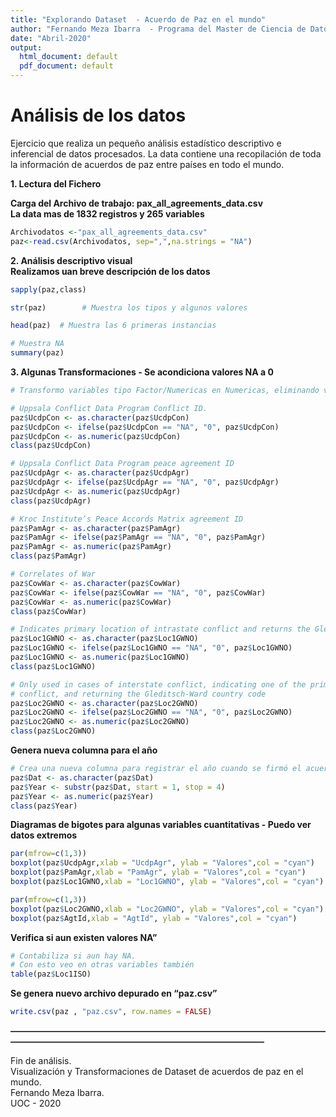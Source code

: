---
title: "Explorando Dataset  - Acuerdo de Paz en el mundo"
author: "Fernando Meza Ibarra  - Programa del Master de Ciencia de Datos - UOC"
date: "Abril-2020"
output:
  html_document: default
  pdf_document: default
---

# Análisis de los datos #

Ejercicio que realiza un pequeño análisis estadístico descriptivo e inferencial de  datos procesados.
La data contiene una recopilación de toda la información de acuerdos de paz entre países en todo el mundo.


**1. Lectura del Fichero **

**Carga del Archivo de trabajo: pax_all_agreements_data.csv **   
**La data mas de 1832 registros y 265 variables**

```{r}
Archivodatos <-"pax_all_agreements_data.csv"
paz<-read.csv(Archivodatos, sep=",",na.strings = "NA")

```

**2. Análisis descriptivo visual **  
**Realizamos uan breve descripción de los datos**   
```{r}
sapply(paz,class)

```

```{r}
str(paz)        # Muestra los tipos y algunos valores

head(paz)  # Muestra las 6 primeras instancias
```

```{r}
# Muestra NA
summary(paz)
```
**3. Algunas Transformaciones - Se acondiciona valores NA a 0** 

```{r}
# Transformo variables tipo Factor/Numericas en Numericas, eliminando valores NA

# Uppsala Conflict Data Program Conflict ID.
paz$UcdpCon <- as.character(paz$UcdpCon)
paz$UcdpCon <- ifelse(paz$UcdpCon == "NA", "0", paz$UcdpCon)
paz$UcdpCon <- as.numeric(paz$UcdpCon)
class(paz$UcdpCon)

# Uppsala Conflict Data Program peace agreement ID
paz$UcdpAgr <- as.character(paz$UcdpAgr)
paz$UcdpAgr <- ifelse(paz$UcdpAgr == "NA", "0", paz$UcdpAgr)
paz$UcdpAgr <- as.numeric(paz$UcdpAgr)
class(paz$UcdpAgr)

# Kroc Institute’s Peace Accords Matrix agreement ID
paz$PamAgr <- as.character(paz$PamAgr)
paz$PamAgr <- ifelse(paz$PamAgr == "NA", "0", paz$PamAgr)
paz$PamAgr <- as.numeric(paz$PamAgr)
class(paz$PamAgr)

# Correlates of War
paz$CowWar <- as.character(paz$CowWar)
paz$CowWar <- ifelse(paz$CowWar == "NA", "0", paz$CowWar)
paz$CowWar <- as.numeric(paz$CowWar)
class(paz$CowWar)

# Indicates primary location of intrastate conflict and returns the Gleditsch-Ward country code.
paz$Loc1GWNO <- as.character(paz$Loc1GWNO)
paz$Loc1GWNO <- ifelse(paz$Loc1GWNO == "NA", "0", paz$Loc1GWNO)
paz$Loc1GWNO <- as.numeric(paz$Loc1GWNO)
class(paz$Loc1GWNO)

# Only used in cases of interstate conflict, indicating one of the primary locations of intrastate
# conflict, and returning the Gleditsch-Ward country code
paz$Loc2GWNO <- as.character(paz$Loc2GWNO)
paz$Loc2GWNO <- ifelse(paz$Loc2GWNO == "NA", "0", paz$Loc2GWNO)
paz$Loc2GWNO <- as.numeric(paz$Loc2GWNO)
class(paz$Loc2GWNO)


```
 **Genera nueva columna para el año**
```{r}
# Crea una nueva columna para registrar el año cuando se firmó el acuerdo
paz$Dat <- as.character(paz$Dat)
paz$Year <- substr(paz$Dat, start = 1, stop = 4)
paz$Year <- as.numeric(paz$Year)
class(paz$Year)
```
**Diagramas de bigotes para algunas variables cuantitativas - Puedo ver datos extremos** 
```{r}
par(mfrow=c(1,3))
boxplot(paz$UcdpAgr,xlab = "UcdpAgr", ylab = "Valores",col = "cyan")
boxplot(paz$PamAgr,xlab = "PamAgr", ylab = "Valores",col = "cyan")
boxplot(paz$Loc1GWNO,xlab = "Loc1GWNO", ylab = "Valores",col = "cyan")
```

```{r}
par(mfrow=c(1,3))
boxplot(paz$Loc2GWNO,xlab = "Loc2GWNO", ylab = "Valores",col = "cyan")
boxplot(paz$AgtId,xlab = "AgtId", ylab = "Valores",col = "cyan")
```
**Verifica si aun existen valores NA"**
```{r}
# Contabiliza si aun hay NA.
# Con esto veo en otras variables también
table(paz$Loc1ISO)

```

  
**Se genera nuevo archivo depurado en "paz.csv"**

```{r}
write.csv(paz , "paz.csv", row.names = FALSE)
```

**---------------------------------------------------------------------------------------------------------------------------------------------------------------------------------------------------**
  
Fin de análisis.  
Visualización y Transformaciones de Dataset de acuerdos de paz en el mundo.  
Fernando Meza Ibarra.  
UOC - 2020  




